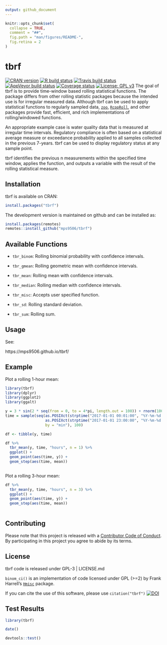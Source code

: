 ```yaml
---
output: github_document
---
```


<!-- README.md is generated from README.Rmd. Please edit that file -->

```r
knitr::opts_chunk$set(
  collapse = TRUE,
  comment = "##",
  fig.path = "man/figures/README-",
  fig.retina = 2
)
```

# tbrf
<!-- badges: start -->
[![CRAN version](https://www.r-pkg.org/badges/version/tbrf)](https://CRAN.R-project.org/package=tbrf)
[![R build status](https://github.com/mps9506/tbrf/workflows/R-CMD-check/badge.svg)](https://github.com/mps9506/tbrf/actions)
[![Travis build status](https://travis-ci.org/mps9506/tbrf.svg?branch=master)](https://travis-ci.org/mps9506/tbrf)
[![AppVeyor build status](https://ci.appveyor.com/api/projects/status/github/mps9506/tbrf?branch=master&svg=true)](https://ci.appveyor.com/project/mps9506/tbrf)
[![Coverage status](https://codecov.io/gh/mps9506/tbrf/branch/master/graph/badge.svg)](https://codecov.io/github/mps9506/tbrf?branch=master)
[![License: GPL v3](https://img.shields.io/badge/License-GPL%20v3-blue.svg)](https://www.gnu.org/licenses/gpl-3.0)
<!-- badges: end -->
The goal of tbrf is to provide time-window based rolling statistical functions. The package differs from other rolling statistic packages because the intended use is for irregular measured data. Although tbrf can be used to apply statistical functions to regularly sampled data, [`zoo`](https://CRAN.R-project.org/package=zoo), [`RcppRoll`](https://cran.r-project.org/package=RcppRoll), and other packages provide fast, efficient, and rich implementations of rolling/windowed functions.

An appropriate example case is water quality data that is measured at irregular time intervals. Regulatory compliance is often based on a statistical average measure or exceedance probability applied to all samples collected in the previous 7-years. tbrf can be used to display regulatory status at any sample point.

tbrf identifies the previous n measurements within the specified time window, applies the function, and outputs a variable with the result of the rolling statistical measure.

## Installation

tbrf is available on CRAN:
```r
install.packages("tbrf")
```


The development version is maintained on github and can be installed as:

```r
install.packages(remotes)
remotes::install_github("mps9506/tbrf")
```

## Available Functions

- `tbr_binom`: Rolling binomial probability with confidence intervals.

- `tbr_gmean`: Rolling geometric mean with confidence intervals.

- `tbr_mean`: Rolling mean with confidence intervals.

- `tbr_median`: Rolling median with confidence intervals.

- `tbr_misc`: Accepts user specified function.

- `tbr_sd`: Rolling standard deviation.

- `tbr_sum`: Rolling sum.

## Usage

See:

https://mps9506.github.io/tbrf/

## Example

Plot a rolling 1-hour mean:

```r
library(tbrf)
library(dplyr)
library(ggplot2)
library(ggalt)

y = 3 * sin(2 * seq(from = 0, to = 4*pi, length.out = 100)) + rnorm(100)
time = sample(seq(as.POSIXct(strptime("2017-01-01 00:01:00", "%Y-%m-%d %H:%M:%S")),
                  as.POSIXct(strptime("2017-01-01 23:00:00", "%Y-%m-%d %H:%M:%S")),
                  by = "min"), 100)

df <- tibble(y, time)

df %>%
  tbr_mean(y, time, "hours", n = 1) %>%
  ggplot() +
  geom_point(aes(time, y)) +
  geom_step(aes(time, mean))
  
```


Plot a rolling 3-hour mean:

```r
df %>%
  tbr_mean(y, time, "hours", n = 3) %>%
  ggplot() +
  geom_point(aes(time, y)) +
  geom_step(aes(time, mean))
  
```

## Contributing

Please note that this project is released with a [Contributor Code of Conduct](https://github.com/mps9506/tbrf/blob/master/CODE_OF_CONDUCT.md).
By participating in this project you agree to abide by its terms.

## License

tbrf code is released under GPL-3 | LICENSE.md

`binom_ci()` is an implementation of code licensed under GPL (>=2) by Frank Harrell's [`Hmisc`](https://github.com/harrelfe/Hmisc) package.

If you can cite the use of this software, please use `citation("tbrf")`
[![DOI](https://zenodo.org/badge/DOI/10.5281/zenodo.3727319.svg)](https://doi.org/10.5281/zenodo.3727319.)

## Test Results

```r
library(tbrf)

date()

devtools::test()
```

